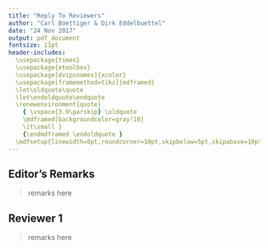 ```yaml
---
title: "Reply To Reviewers"
author: "Carl Boettiger & Dirk Eddelbuettel"
date: "24 Nov 2017"
output: pdf_document
fontsize: 11pt
header-includes: 
  \usepackage{times}
  \usepackage{etoolbox}
  \usepackage[dvipsnames]{xcolor}
  \usepackage[framemethod=tikz]{mdframed}
  \let\oldquote\quote
  \let\endoldquote\endquote
  \renewenvironment{quote}
    { \vspace{3.0\parskip} \oldquote
    \mdframed[backgroundcolor=gray!10]
    \it\small }
    {\endmdframed \endoldquote }
  \mdfsetup{linewidth=0pt,roundcorner=10pt,skipbelow=5pt,skipabove=10pt}
---
```


## Editor's Remarks

> remarks here

## Reviewer 1

> remarks here

